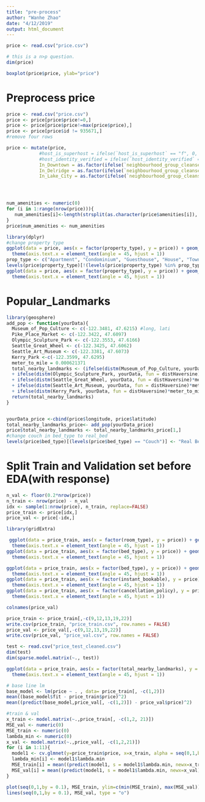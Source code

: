 ```yaml
---
title: "pre-process"
author: "Wanhe Zhao"
date: "4/12/2019"
output: html_document
---
```


```r
price <- read.csv("price.csv")
```




```r
# this is a n>p question.
dim(price)
```









```r
boxplot(price$price, ylab="price")
```


# Preprocess price
```r
price <- read.csv("price.csv")
price <- price[price$price!=0,]
price <- price[price$price!=max(price$price),]
price <- price[price$id != 935671,]
#remove four rows

price <- mutate(price, 
            #host_is_superhost = ifelse(`host_is_superhost` == "f", 0, 1),
            #host_identity_verified = ifelse(`host_identity_verified` == "f",0, 1),
            In_Downtown = as.factor(ifelse(`neighbourhood_group_cleansed` =="Downtown", "t", "f")),
            In_Delridge = as.factor(ifelse(`neighbourhood_group_cleansed`=="Delridge", "t", "f")),
            In_Lake_City = as.factor(ifelse(`neighbourhood_group_cleansed`=="Lake City", "t","f")))




num_amenities <- numeric(0)
for (i in 1:range(nrow(price))){
   num_amenities[i]<-length(strsplit(as.character(price$amenities[i]), ",")[[1]])
}
price$num_amenities <- num_amenities


```

```r
library(dplyr)
#change property type
ggplot(data = price, aes(x = factor(property_type), y = price)) + geom_boxplot() + labs(x = "property_type", y="price") + ylim(0, 600)+
  theme(axis.text.x = element_text(angle = 45, hjust = 1))
prop_type <- c("Apartment", "Condominium", "Guesthouse", "House", "Townhouse", "Serviced apartment", "Guest suite")
levels(price$property_type)[!(levels(price$property_type) %in% prop_type)] <- rep("Other", times=20)
ggplot(data = price, aes(x = factor(property_type), y = price)) + geom_boxplot() + labs(x = "property_type", y="price") + ylim(0, 600)+
  theme(axis.text.x = element_text(angle = 45, hjust = 1))
```


# Popular_Landmarks

```r
library(geosphere)
add_pop <- function(yourData){
  Museum_of_Pop_Culture <- c(-122.3481, 47.6215) #long, lati
  Pike_Place_Market <- c(-122.3422, 47.6097)
  Olympic_Sculpture_Park <- c(-122.3553, 47.6166)
  Seattle_Great_Wheel <- c(-122.3425, 47.6062)
  Seattle_Art_Museum <- c(-122.3381, 47.6073)
  Kerry_Park <-c(-122.3599, 47.6295)
  meter_to_mile = 0.000621371
  total_nearby_landmarks <- (ifelse(distm(Museum_of_Pop_Culture, yourData, fun = distHaversine)*meter_to_mile <1, 1, 0) + ifelse(distm(Pike_Place_Market, yourData, fun = distHaversine)*meter_to_mile <1, 1, 0)
  + ifelse(distm(Olympic_Sculpture_Park, yourData, fun = distHaversine)*meter_to_mile <1, 1, 0)
  + ifelse(distm(Seattle_Great_Wheel, yourData, fun = distHaversine)*meter_to_mile <1, 1, 0)
  + ifelse(distm(Seattle_Art_Museum, yourData, fun = distHaversine)*meter_to_mile <1, 1, 0)
  + ifelse(distm(Kerry_Park, yourData, fun = distHaversine)*meter_to_mile <1, 1, 0))
  return(total_nearby_landmarks)
}


yourData_price <-cbind(price$longitude, price$latitude)
total_nearby_landmarks_price<- add_pop(yourData_price)
price$total_nearby_landmarks <- total_nearby_landmarks_price[1,]
#change couch in bed_type to real_bed
levels(price$bed_type)[(levels(price$bed_type) == "Couch")] <- "Real Bed"
```

# Split Train and Validation set before EDA(with response)
```r

n_val <- floor(0.2*nrow(price))
n_train <- nrow(price) - n_val
idx <- sample(1:nrow(price), n_train, replace=FALSE)
price_train <- price[idx,]
price_val <- price[-idx,]
```


```r
library(gridExtra)

 ggplot(data = price_train, aes(x = factor(room_type), y = price)) + geom_boxplot() + labs(x = "room_type", y="price") + ylim(0, 500)+
  theme(axis.text.x = element_text(angle = 45, hjust = 1))
ggplot(data = price_train, aes(x = factor(bed_type), y = price)) + geom_boxplot() + labs(x = "bed_type", y="price") + ylim(0, 500)+
  theme(axis.text.x = element_text(angle = 45, hjust = 1))

ggplot(data = price_train, aes(x = factor(bed_type), y = price)) + geom_boxplot() + labs(x = "bed_type", y="price") + ylim(0, 500)+
  theme(axis.text.x = element_text(angle = 45, hjust = 1))
ggplot(data = price_train, aes(x = factor(instant_bookable), y = price)) + geom_boxplot() + labs(x = "instant_bookable", y="price") + ylim(0, 500)+
  theme(axis.text.x = element_text(angle = 45, hjust = 1))
ggplot(data = price_train, aes(x = factor(cancellation_policy), y = price)) + geom_boxplot() + labs(x = "cancellation_policy", y="price") +
  theme(axis.text.x = element_text(angle = 45, hjust = 1))


```

```r
colnames(price_val)
```


```r

price_train <- price_train[,-c(9,12,13,19,22)]
write.csv(price_train, "price_train.csv", row.names = FALSE)
price_val <- price_val[,-c(9,12,13,19,22)]
write.csv(price_val, "price_val.csv", row.names = FALSE)
```

```r
test <- read.csv("price_test_cleaned.csv")
dim(test)
dim(sparse.model.matrix(~., test))
```

```r
ggplot(data = price_train, aes(x = factor(total_nearby_landmarks), y = price)) + geom_boxplot() + labs(x = "total_nearby_landmarks", y="price") + ylim(0, 500)+
  theme(axis.text.x = element_text(angle = 45, hjust = 1))
```

```r
# base line lm
base_model <- lm(price ~ . , data= price_train[, -c(1,2)])
mean((base_model$fit - price_train$price)^2)
mean((predict(base_model,price_val[, -c(1,2)]) - price_val$price)^2)
```





```r
#train & val
x_train <- model.matrix(~.,price_train[, -c(1,2, 21)])
MSE_val <- numeric(0)
MSE_train <- numeric(0)
lambda_min <- numeric(0)
x_val <- model.matrix(~.,price_val[, -c(1,2,21)])
for (i in 1:11){
  model1 <- cv.glmnet(y=price_train$price, x=x_train, alpha = seq(0,1,by = 0.1)[i],family="gaussian")
  lambda_min[i] <- model1$lambda.min
  MSE_train[i] = mean((predict(model1, s = model1$lambda.min, newx=x_train)-price_train$price)^2)
  MSE_val[i] = mean((predict(model1, s = model1$lambda.min, newx=x_val) - price_val$price)^2) 
}


```

```r

plot(seq(0,1,by = 0.1), MSE_train, ylim=c(min(MSE_train), max(MSE_val)), type = "o")
lines(seq(0,1,by = 0.1), MSE_val, type = "o")
```














